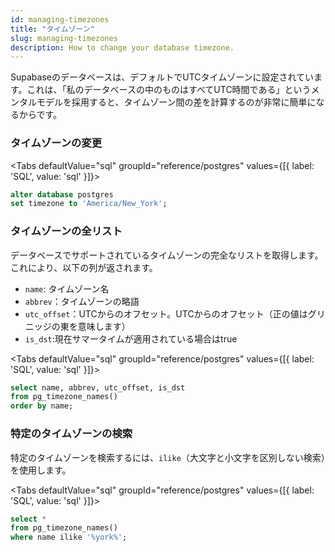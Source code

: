 ```yaml
---
id: managing-timezones
title: "タイムゾーン"
slug: managing-timezones
description: How to change your database timezone.
---
```




Supabaseのデータベースは、デフォルトでUTCタイムゾーンに設定されています。これは、「私のデータベースの中のものはすべてUTC時間である」というメンタルモデルを採用すると、タイムゾーン間の差を計算するのが非常に簡単になるからです。


### タイムゾーンの変更

<!-- textlint-disable -->

<Tabs
  defaultValue="sql"
  groupId="reference/postgres"
  values={[{ label: 'SQL', value: 'sql' }]}>

<TabItem value="sql">

<!-- textlint-enable -->

```sql
alter database postgres 
set timezone to 'America/New_York';
```


</TabItem>

</Tabs>

### タイムゾーンの全リスト

データベースでサポートされているタイムゾーンの完全なリストを取得します。これにより、以下の列が返されます。

- `name`: タイムゾーン名
- `abbrev`：タイムゾーンの略語
- `utc_offset`：UTCからのオフセット。UTCからのオフセット（正の値はグリニッジの東を意味します）
- `is_dst`:現在サマータイムが適用されている場合はtrue

<!-- textlint-disable -->

<Tabs
  defaultValue="sql"
  groupId="reference/postgres"
  values={[{ label: 'SQL', value: 'sql' }]}>

<TabItem value="sql">

<!-- textlint-enable -->

```sql
select name, abbrev, utc_offset, is_dst
from pg_timezone_names() 
order by name;
```


</TabItem>

</Tabs>

### 特定のタイムゾーンの検索

特定のタイムゾーンを検索するには、`ilike`（大文字と小文字を区別しない検索）を使用します。

<!-- textlint-disable -->

<Tabs
  defaultValue="sql"
  groupId="reference/postgres"
  values={[{ label: 'SQL', value: 'sql' }]}>

<TabItem value="sql">

<!-- textlint-enable -->

```sql
select * 
from pg_timezone_names() 
where name ilike '%york%';
```


</TabItem>

</Tabs>
